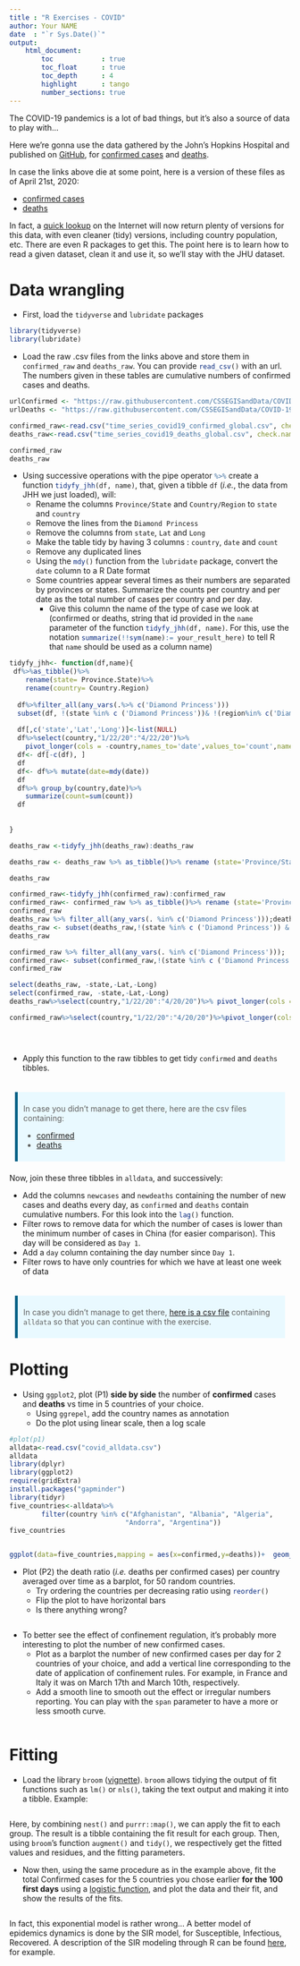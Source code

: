 ---
title : "R Exercises - COVID"
author: Your NAME
date  : "`r Sys.Date()`"
output: 
    html_document:
        toc            : true
        toc_float      : true
        toc_depth      : 4
        highlight      : tango
        number_sections: true
---


<style type="text/css">
blockquote {
  background: #E9F9FF;
  border-left: 5px solid #026086;
  margin: 1.5em 10px;
  padding: 0.5em 10px;
  font-size: 1em;
}
</style>


The COVID-19 pandemics is a lot of bad things, but it's also a source of data to play with...

Here we're gonna use the data gathered by the John's Hopkins Hospital and published on [GitHub](https://github.com/CSSEGISandData/COVID-19), for [confirmed cases](https://raw.githubusercontent.com/CSSEGISandData/COVID-19/master/csse_covid_19_data/csse_covid_19_time_series/time_series_covid19_confirmed_global.csv) and [deaths](https://raw.githubusercontent.com/CSSEGISandData/COVID-19/master/csse_covid_19_data/csse_covid_19_time_series/time_series_covid19_deaths_global.csv).

In case the links above die at some point, here is a version of these files as of April 21st, 2020:

- [confirmed cases](Data/time_series_covid19_confirmed_global.csv)
- [deaths](Data/time_series_covid19_deaths_global.csv)

In fact, a [quick lookup](https://www.statsandr.com/blog/top-r-resources-on-covid-19-coronavirus/#r-shiny-apps) on the Internet will now return plenty of versions for this data, with even cleaner (tidy) versions, including country population, etc. There are even R packages to get this.
The point here is to learn how to read a given dataset, clean it and use it, so we'll stay with the JHU dataset.


# Data wrangling

- First, load the `tidyverse` and `lubridate` packages

```{r include=TRUE, warning = FALSE, message=FALSE, cache=FALSE, fig.asp=1.5}
library(tidyverse)
library(lubridate)
```

- Load the raw .csv files from the links above and store them in `confirmed_raw` and `deaths_raw`. You can provide `read_csv()`{.R} with an url. The numbers given in these tables are cumulative numbers of confirmed cases and deaths.

```{r include=TRUE, warning = FALSE, message=FALSE, cache=FALSE, fig.asp=1.5}
urlConfirmed <- "https://raw.githubusercontent.com/CSSEGISandData/COVID-19/master/csse_covid_19_data/csse_covid_19_time_series/time_series_covid19_confirmed_global.csv"
urlDeaths <- "https://raw.githubusercontent.com/CSSEGISandData/COVID-19/master/csse_covid_19_data/csse_covid_19_time_series/time_series_covid19_deaths_global.csv"

confirmed_raw<-read.csv("time_series_covid19_confirmed_global.csv", check.names = FALSE, stringsAsFactors = FALSE) 
deaths_raw<-read.csv("time_series_covid19_deaths_global.csv", check.names = FALSE, stringsAsFactors = FALSE)

confirmed_raw
deaths_raw

```

- Using successive operations with the pipe operator `%>%`{.R} create a function `tidyfy_jhh(df, name)`{.R}, that, given a tibble `df` (_i.e._, the data from JHH we just loaded), will:
    + Rename the columns `Province/State` and `Country/Region` to `state` and `country`
    + Remove the lines from the `Diamond Princess`
    + Remove the columns from `state`, `Lat` and `Long`
    + Make the table tidy by having 3 columns : `country`, `date` and `count`
    + Remove any duplicated lines
    + Using the `mdy()`{.R} function from the `lubridate` package, convert the `date` column to a R Date format
    + Some countries appear several times as their numbers are separated by provinces or states. Summarize the counts per country and per date as the total number of cases per country and per day. 
        + Give this column the name of the type of case we look at (confirmed or deaths, string that id provided in the `name` parameter of the function `tidyfy_jhh(df, name)`{.R}. For this, use the notation `summarize(!!sym(name):= your_result_here)`{.R} to tell R that `name` should be used as a column name)

```{r include=TRUE, warning = FALSE, message=FALSE, cache=FALSE, fig.asp=1.5}

tidyfy_jhh<- function(df,name){
 df%>%as_tibble()%>%
    rename(state= Province.State)%>%
    rename(country= Country.Region)
  
  df%>%filter_all(any_vars(.%>% c('Diamond Princess')))
  subset(df, !(state %in% c ('Diamond Princess'))& !(region%in% c('Diamond Princess')))
  
  df[,c('state','Lat','Long')]<-list(NULL)
  df%>%select(country,"1/22/20":"4/22/20")%>%
    pivot_longer(cols = -country,names_to='date',values_to='count',names_transform=list(Year=as.numeric))%>%df<-which(duplicated(df[3]))
  df<- df[-c(df), ]
  df
  df<- df%>% mutate(date=mdy(date))
  df
  df%>% group_by(country,date)%>%
    summarize(count=sum(count))
  df
   
  
}

deaths_raw <-tidyfy_jhh(deaths_raw):deaths_raw

deaths_raw <- deaths_raw %>% as_tibble()%>% rename (state='Province/State')%>%rename(country='Country/Region')

deaths_raw

confirmed_raw<-tidyfy_jhh(confirmed_raw):confirmed_raw
confirmed_raw<- confirmed_raw %>% as_tibble()%>% rename (state='Province/State')%>%rename(country='Country/Region')
confirmed_raw
deaths_raw %>% filter_all(any_vars(. %in% c('Diamond Princess')));deaths_raw
deaths_raw <- subset(deaths_raw,!(state %in% c ('Diamond Princess')) & !(region %in% c('Diamond Princess')))
deaths_raw

confirmed_raw %>% filter_all(any_vars(. %in% c('Diamond Princess')));
confirmed_raw<- subset(confirmed_raw,!(state %in% c ('Diamond Princess')) & !(region %in% c('Diamond Princess')))
confirmed_raw

select(deaths_raw, -state,-Lat,-Long)
select(confirmed_raw, -state,-Lat,-Long)
deaths_raw%>%select(country,"1/22/20":"4/20/20")%>% pivot_longer(cols = -country,names_to='date',values_to='count',names_transform=list(Year=as.numeric))

confirmed_raw%>%select(country,"1/22/20":"4/20/20")%>%pivot_longer(cols = -country,names_to='date',values_to='count',names_transform=list(Year=as.numeric))





```

- Apply this function to the raw tibbles to get tidy `confirmed` and `deaths` tibbles.

```{r include=TRUE, warning = FALSE, message=FALSE, cache=FALSE, fig.asp=1.5}






```

> In case you didn't manage to get there, here are the csv files containing:
> 
> - [confirmed](Data/covid_confirmed.csv)
> - [deaths](Data/covid_deaths.csv)

Now, join these three tibbles in `alldata`, and successively:

- Add the columns `newcases` and `newdeaths` containing the number of new cases and deaths every day, as `confirmed` and `deaths` contain cumulative numbers. For this look into the `lag()`{.R} function.
- Filter rows to remove data for which the number of cases is lower than the minimum number of cases in China (for easier comparison). This day will be considered as `Day 1`.
- Add a `day` column containing the day number since `Day 1`.
- Filter rows to have only countries for which we have at least one week of data

```{r include=TRUE, warning = FALSE, message=FALSE, cache=FALSE, fig.asp=1.5}

```

> In case you didn't manage to get there, [here is a csv file](Data/covid_alldata.csv) containing `alldata` so that you can continue with the exercise.


# Plotting

- Using `ggplot2`, plot (P1) **side by side** the number of **confirmed** cases and **deaths** vs time in 5 countries of your choice.
    - Using `ggrepel`, add the country names as annotation
    - Do the plot using linear scale, then a log scale

```{r include=TRUE, warning = FALSE, message=FALSE, cache=FALSE, fig.asp=.8}

#plot(p1)
alldata<-read.csv("covid_alldata.csv")
alldata
library(dplyr)
library(ggplot2)
require(gridExtra)
install.packages("gapminder")
library(tidyr)
five_countries<-alldata%>%
        filter(country %in% c("Afghanistan", "Albania", "Algeria", 
                             "Andorra", "Argentina"))
five_countries


ggplot(data=five_countries,mapping = aes(x=confirmed,y=deaths))+  geom_point(alpha=0.5)+ggtitle(" plot(P1):confirmed cases vs. Deaths ")


```

- Plot (P2) the death ratio (*i.e.* deaths per confirmed cases) per country averaged over time as a barplot, for 50 random countries.
    + Try ordering the countries per decreasing ratio using `reorder()`{.R}
    + Flip the plot to have horizontal bars
    + Is there anything wrong?

```{r include=TRUE, warning = FALSE, message=FALSE, cache=FALSE, fig.asp=1.7}

```

- To better see the effect of confinement regulation, it's probably more interesting to plot the number of new confirmed cases. 
    - Plot as a barplot the number of new confirmed cases per day for 2 countries of your choice, and add a vertical line corresponding to the date of application of confinement rules. For example, in France and Italy it was on March 17th and March 10th, respectively.
    - Add a smooth line to smooth out the effect or irregular numbers reporting. You can play with the `span` parameter to have a more or less smooth curve.

```{r include=TRUE, warning = FALSE, message=FALSE, cache=FALSE, fig.asp=1.5}

```


# Fitting

+ Load the library `broom` ([vignette](https://cran.r-project.org/web/packages/broom/vignettes/broom.html)). `broom` allows tidying the output of fit functions such as `lm()` or `nls()`, taking the text output and making it into a tibble. Example:

```{r include=TRUE, warning = FALSE, message=FALSE, cache=FALSE}

```

Here, by combining `nest()` and `purrr::map()`, we can apply the fit to each group. The result is a tibble containing the fit result for each group. Then, using `broom`'s function `augment()` and `tidy()`, we respectively get the fitted values and residues, and the fitting parameters.

- Now then, using the same procedure as in the example above, fit the total Confirmed cases for the 5 countries you chose earlier **for the 100 first days** using a [logistic function](https://en.wikipedia.org/wiki/Logistic_function), and plot the data and their fit, and show the results of the fits.

```{r echo=params$solution, warning = FALSE, message=FALSE, cache=FALSE}

```

In fact, this exponential model is rather wrong... A better model of epidemics dynamics is done by the SIR model, for Susceptible, Infectious, Recovered. A description of the SIR modeling through R can be found [here](https://staff.math.su.se/hoehle/blog/2020/03/16/flatteningthecurve.html), for example.
